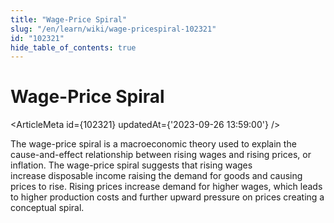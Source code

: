 ```yaml
---
title: "Wage-Price Spiral"
slug: "/en/learn/wiki/wage-pricespiral-102321"
id: "102321"
hide_table_of_contents: true
---
```



# Wage-Price Spiral

<ArticleMeta id={102321} updatedAt={'2023-09-26 13:59:00'} />
<div className='border-solid border-b border-t-0 my-4 border-[var(--ifm-color-gray-300)]' />

The wage-price spiral is a macroeconomic theory used to explain the cause-and-effect relationship between rising wages and rising prices, or inflation. The wage-price spiral suggests that rising wages increase disposable income raising the demand for goods and causing prices to rise. Rising prices increase demand for higher wages, which leads to higher production costs and further upward pressure on prices creating a conceptual spiral.
